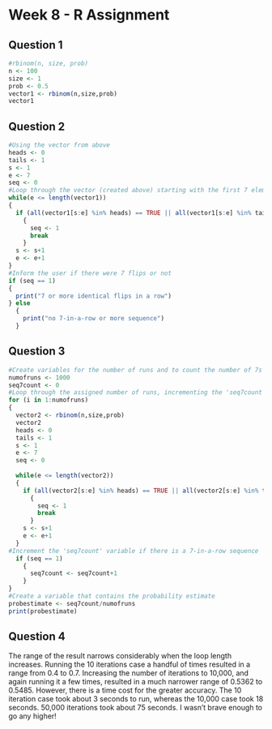 Week 8 - R Assignment
========================================================

Question 1
--------------------

```r
#rbinom(n, size, prob)
n <- 100
size <- 1
prob <- 0.5
vector1 <- rbinom(n,size,prob)
vector1
```

Question 2
--------------------

```r
#Using the vector from above
heads <- 0
tails <- 1
s <- 1
e <- 7
seq <- 0
#Loop through the vector (created above) starting with the first 7 elements, check if they are either all zeros or all ones. If they are, then set the 'seq' variable to 1 & break out of the loop. Otherwise check the 2nd to 8th elements and repeat until a valid sequence is found, or until the end of the vector is reached.
while(e <= length(vector1))
{
  if (all(vector1[s:e] %in% heads) == TRUE || all(vector1[s:e] %in% tails) == TRUE)
    {
      seq <- 1
      break
    }
  s <- s+1
  e <- e+1
}
#Inform the user if there were 7 flips or not
if (seq == 1)
{
  print("7 or more identical flips in a row")
} else
  {
    print("no 7-in-a-row or more sequence")
  }
```

Question 3
--------------------

```r
#Create variables for the number of runs and to count the number of 7s in a row
numofruns <- 1000
seq7count <- 0
#Loop through the assigned number of runs, incrementing the 'seq7count' variable each time there is a run with 7 heads or tails    
for (i in 1:numofruns)
{
  vector2 <- rbinom(n,size,prob)
  vector2
  heads <- 0
  tails <- 1
  s <- 1
  e <- 7
  seq <- 0
  
  while(e <= length(vector2))
  {
    if (all(vector2[s:e] %in% heads) == TRUE || all(vector2[s:e] %in% tails) == TRUE)
      {
        seq <- 1
        break
      }
    s <- s+1
    e <- e+1
  }
#Increment the 'seq7count' variable if there is a 7-in-a-row sequence
  if (seq == 1)
    {
      seq7count <- seq7count+1
    }
}
#Create a variable that contains the probability estimate
probestimate <- seq7count/numofruns
print(probestimate)
```

Question 4
--------------------

The range of the result narrows considerably when the loop length increases. Running the 10 iterations case a handful of times resulted in a range from 0.4 to 0.7. Increasing the number of iterations to 10,000, and again running it a few times, resulted in a much narrower range of 0.5362 to 0.5485. 
However, there is a time cost for the greater accuracy. The 10 iteration case took about 3 seconds to run, whereas the 10,000 case took 18 seconds. 50,000 iterations took about 75 seconds. I wasn't brave enough to go any higher!